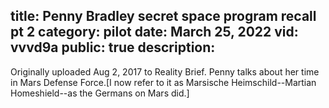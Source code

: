 title: Penny Bradley secret space program recall pt 2
category: pilot
date: March 25, 2022
vid: vvvd9a
public: true
description:
---
Originally uploaded Aug 2, 2017 to Reality Brief.
Penny talks about her time in Mars Defense Force.[I now refer to it as Marsische Heimschild--Martian Homeshield--as the Germans on Mars did.]

